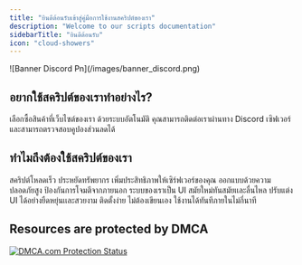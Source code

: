 ```yaml
---
title: "ยินดีต้อนรับเข้าสู่คู่มือการใช้งานสคริปต์ของเรา"
description: "Welcome to our scripts documentation"
sidebarTitle: "ยินดีต้อนรับ"
icon: "cloud-showers"
---
```


<Frame>
  ![Banner Discord Pn](/images/banner_discord.png)
</Frame>

## อยากใช้สคริปต์ของเราทำอย่างไร?

<CardGroup cols={2}>
  <Card title="ซื้อสินค้า" icon="store" color="#ff0000" horizontal href="https://msc-fivem.shop/">
    เลือกซื้อสินค้าที่เว็บไซต์ของเรา ด้วยระบบอัตโนมัติ
  </Card>
  <Card title="ติดต่อเรา" icon="message-quote" color="#ff0000" horizontal href=" https://discord.gg/msc-fivem">
    คุณสามารถติดต่อเราผ่านทาง Discord เซิฟเวอร์และสามารถตรวจสอบคูปองส่วนลดได้
  </Card>
</CardGroup>

## ทำไมถึงต้องใช้สคริปต์ของเรา

<CardGroup cols={2}>
  <Card title="High Performance" icon="bolt-lightning">
    สคริปต์โหลดเร็ว ประหยัดทรัพยากร เพิ่มประสิทธิภาพให้เซิร์ฟเวอร์ของคุณ
  </Card>
  <Card title="Secured & Trusted" icon="shield-check">
    ออกแบบด้วยความปลอดภัยสูง ป้องกันการโจมตีจากภายนอก
  </Card>
  <Card title="Modern UI" icon="palette">
    ระบบของเราเป็น UI สมัยใหม่ทันสมัยเเละลื่นไหล ปรับแต่ง UI ได้อย่างยืดหยุ่นเเละสวยงาม
  </Card>
  <Card title="Ready-to-use Scripts" icon="rocket-launch">
    ติดตั้งง่าย ไม่ต้องเขียนเอง ใช้งานได้ทันทีภายในไม่กี่นาที
  </Card>
</CardGroup>

## Resources are protected by DMCA

<a href="//www.dmca.com/Protection/Status.aspx?id=8148d189-394d-4810-ba2e-3420a5b57d40" title="DMCA.com Protection Status" class="dmca-badge">
  <img 
    src="//images.dmca.com/Badges/dmca-badge-w150-5x1-01.png?ID=//www.dmca.com/Protection/Status.aspx?id=8148d189-394d-4810-ba2e-3420a5b57d40"
    alt="DMCA.com Protection Status"
  />
</a>
<script src="//images.dmca.com/Badges/DMCABadgeHelper.min.js"></script>
